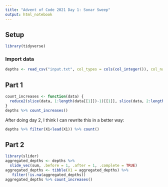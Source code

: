 ```yaml
---
title: "Advent of Code 2021 Day 1: Sonar Sweep"
output: html_notebook
---
```


## Setup

```r
library(tidyverse)
```

### Import data 

```r
depths <- read_csv("input.txt", col_types = cols(col_integer()), col_names = FALSE)
```

## Part 1 

```r
count_increases <- function(data) {
  reduce2(slice(data, 1:length(data[[1]])-1)[[1]], slice(data, 2:length(data[[1]]))[[1]], function(total, x, y) {if(x<y) {total + 1} else {total}}, .init = 0)
}
depths %>% count_increases()
```

After doing day 2, I think I can rewrite this in a better way: 
```r
depths %>% filter(X1<lead(X1)) %>% count()
```


## Part 2

```r
library(slider)
aggregated_depths <- depths %>% 
  slide_vec(sum, .before = 1, .after = 1, .complete = TRUE)
aggregated_depths <- tibble(X1 = aggregated_depths) %>%
   filter(!is.na(aggregated_depths))
aggregated_depths %>% count_increases()
```

